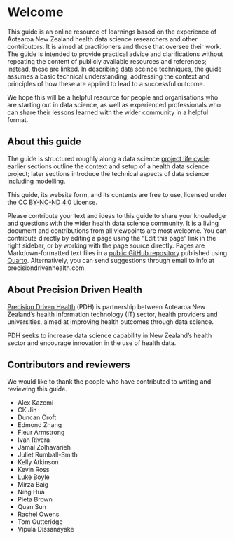 # Welcome {.unnumbered}

This guide is an online resource of learnings based on the experience of Aotearoa New Zealand health data science researchers and other contributors. It is aimed at practitioners and those that oversee their work. The guide is intended to provide practical advice and clarifications without repeating the content of publicly available resources and references; instead, these are linked. In describing data sceince techniques, the guide assumes a basic technical understanding, addressing the context and principles of how these are applied to lead to a successful outcome.

We hope this will be a helpful resource for people and organisations who are starting out in data science, as well as experienced professionals who can share their lessons learned with the wider community in a helpful format.

## About this guide

The guide is structured roughly along a data science [project life cycle](basics.qmd#data-projects-have-a-lifecycle): earlier sections outline the context and setup of a health data science project; later sections introduce the technical aspects of data science including modelling.

This guide, its website form, and its contents are free to use, licensed under the CC [BY-NC-ND 4.0](https://creativecommons.org/licenses/by-nc-nd/4.0/) License.

Please contribute your text and ideas to this guide to share your knowledge and questions with the wider health data science community. It is a living document and contributions from all viewpoints are most welcome. You can contribute directly by editing a page using the "Edit this page" link in the right sidebar, or by working with the page source directly. Pages are Markdown-formatted text files in a [public GitHub repository](https://precisiondrivenhealth.github.io/guide/) published using [Quarto](https://quarto.org/). Alternatively, you can send suggestions through email to info at precisiondrivenhealth.com.

## About Precision Driven Health

[Precision Driven Health](https://precisiondrivenhealth.com) (PDH) is partnership between Aotearoa New Zealand’s health information technology (IT) sector, health providers and universities, aimed at improving health outcomes through data science.
 
PDH seeks to increase data science capability in New Zealand’s health sector and encourage innovation in the use of health data.

## Contributors and reviewers

We would like to thank the people who have contributed to writing and reviewing this guide.

* Alex Kazemi
* CK Jin
* Duncan Croft
* Edmond Zhang
* Fleur Armstrong
* Ivan Rivera
* Jamal Zolhavarieh
* Juliet Rumball-Smith
* Kelly Atkinson
* Kevin Ross
* Luke Boyle
* Mirza Baig
* Ning Hua
* Pieta Brown
* Quan Sun
* Rachel Owens
* Tom Gutteridge
* Vipula Dissanayake
